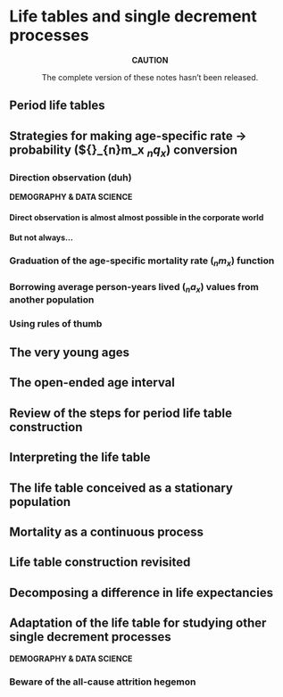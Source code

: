 # Life tables and single decrement processes

:::{.rmdcaution}
<center>
**CAUTION**

The complete version of these notes hasn't been released.
</center>
:::

## Period life tables

## Strategies for making age-specific rate $\rightarrow$ probability (${}_{n}m_x \rightarrow ${}_{n}q_x$) conversion

### Direction observation (duh)

:::{.rmdtip}
**DEMOGRAPHY & DATA SCIENCE**

#### Direct observation is almost almost possible in the corporate world

#### But not always...
:::

### Graduation of the age-specific mortality rate (${}_{n}m_x$) function

### Borrowing average person-years lived (${}_{n}a_x$) values from another population

### Using rules of thumb

## The very young ages

## The open-ended age interval

## Review of the steps for period life table construction

## Interpreting the life table

## The life table conceived as a stationary population

## Mortality as a continuous process

## Life table construction revisited

## Decomposing a difference in life expectancies

## Adaptation of the life table for studying other single decrement processes

:::{.rmdtip}
**DEMOGRAPHY & DATA SCIENCE**

### Beware of the all-cause attrition hegemon
:::
